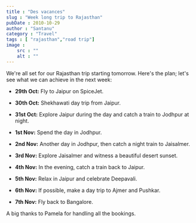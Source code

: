 ```yaml
---
title : "Des vacances"
slug : "Week long trip to Rajasthan"
pubDate : 2010-10-29
author : "Santanu"
category : "Travel"
tags : [ "rajasthan","road trip"]
image :
    src : ""
    alt : ""
---
```

We're all set for our Rajasthan trip starting tomorrow. Here's the plan; let's see what we can achieve in the next week:

-   **29th Oct:** Fly to Jaipur on SpiceJet.

-   **30th Oct:** Shekhawati day trip from Jaipur.

-   **31st Oct:** Explore Jaipur during the day and catch a train to Jodhpur at night.

-   **1st Nov:** Spend the day in Jodhpur.

-   **2nd Nov:** Another day in Jodhpur, then catch a night train to Jaisalmer.

-   **3rd Nov:** Explore Jaisalmer and witness a beautiful desert sunset.

-   **4th Nov:** In the evening, catch a train back to Jaipur.

-   **5th Nov:** Relax in Jaipur and celebrate Deepavali.

-   **6th Nov:** If possible, make a day trip to Ajmer and Pushkar.

-   **7th Nov:** Fly back to Bangalore.

A big thanks to Pamela for handling all the bookings.
